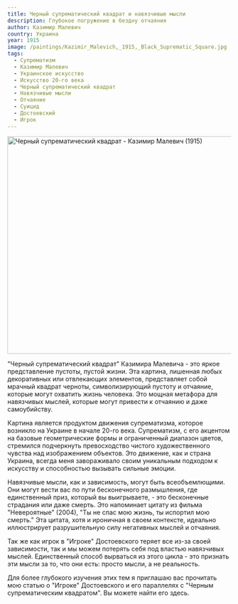 ```yaml
---
title: Черный супрематический квадрат и навязчивые мысли
description: Глубокое погружение в бездну отчаяния
author: Казимир Малевич
country: Украина
year: 1915
image: /paintings/Kazimir_Malevich,_1915,_Black_Suprematic_Square.jpg
tags:
  - Супрематизм
  - Казимир Малевич
  - Украинское искусство
  - Искусство 20-го века
  - Черный супрематический квадрат
  - Навязчивые мысли
  - Отчаяние
  - Суицид
  - Достоевский
  - Игрок
---
```


<Image className="w-full" width="1080" height="489" src="/paintings/Kazimir_Malevich,_1915,_Black_Suprematic_Square.jpg"
       alt="Черный супрематический квадрат - Казимир Малевич (1915)"
       caption="Черный супрематический квадрат - Казимир Малевич (1915)"/>

"Черный супрематический квадрат" Казимира Малевича - это яркое представление пустоты, пустой жизни. Эта картина, лишенная любых декоративных или отвлекающих элементов, представляет собой мрачный квадрат черноты, символизирующий пустоту и отчаяние, которые могут охватить жизнь человека. Это мощная метафора для навязчивых мыслей, которые могут привести к отчаянию и даже самоубийству.

Картина является продуктом движения супрематизма, которое возникло на Украине в начале 20-го века. Супрематизм, с его акцентом на базовые геометрические формы и ограниченный диапазон цветов, стремился подчеркнуть превосходство чистого художественного чувства над изображением объектов. Это движение, как и страна Украина, всегда меня завораживало своим уникальным подходом к искусству и способностью вызывать сильные эмоции.

Навязчивые мысли, как и зависимость, могут быть всеобъемлющими. Они могут вести вас по пути бесконечного размышления, где единственный приз, который вы выигрываете, - это бесконечные страдания или даже смерть. Это напоминает цитату из фильма "Невероятные" (2004), "Ты не спас мою жизнь, ты испортил мою смерть." Эта цитата, хотя и ироничная в своем контексте, идеально иллюстрирует разрушительную силу негативных мыслей и отчаяния.

Так же как игрок в "Игроке" Достоевского теряет все из-за своей зависимости, так и мы можем потерять себя под властью навязчивых мыслей. Единственный способ вырваться из этого цикла - это признать эти мысли за то, что они есть: просто мысли, а не реальность.

Для более глубокого изучения этих тем я приглашаю вас прочитать мою статью о "Игроке" Достоевского и его параллелях с "Черным супрематическим квадратом". Вы можете найти его <Link href="/posts/the-gambler-and-the-black-square">здесь</Link>.
